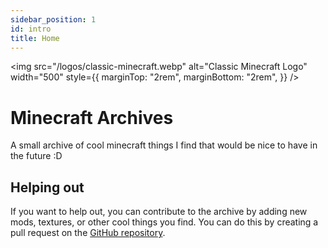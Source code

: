 ```yaml
---
sidebar_position: 1
id: intro
title: Home
---
```


<img
  src="/logos/classic-minecraft.webp"
  alt="Classic Minecraft Logo"
  width="500"
  style={{
    marginTop: "2rem",
    marginBottom: "2rem",
  }}
/>

# Minecraft Archives

A small archive of cool minecraft things I find that would be nice to have in the future :D

## Helping out

If you want to help out, you can contribute to the archive by adding new mods, textures, or other cool things you find.
You can do this by creating a pull request on the [GitHub repository](https://github.com/realfascinated/wiki/tree/main/docs/minecraft-archives).